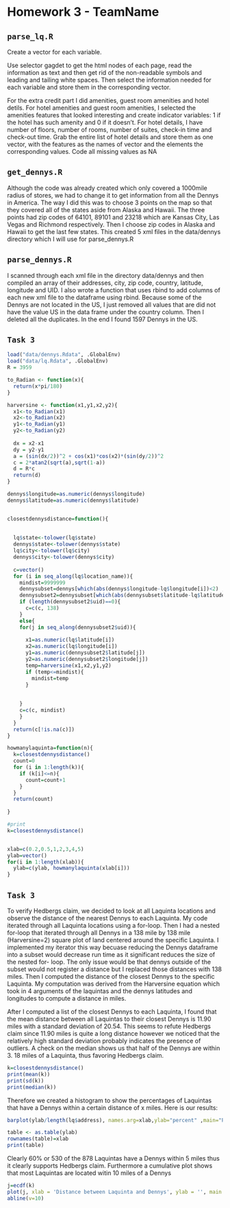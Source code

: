 Homework 3 - TeamName
========================================================

## `parse_lq.R`
Create a vector for each variable.

Use selector gagdet to get the html nodes of each page, read the information as text
and then get rid of the non-readable symbols and leading and tailing white spaces. 
Then select the information needed for each variable and store them in the corresponding
vector.

For the extra credit part I did amenities, guest room amenities and hotel detils.
For hotel amenities and guest room amenities, I selected the amenities features 
that looked interesting and create indicator variables: 1 if the hotel has such
amenity and 0 if it doesn't. For hotel details, I have number of floors, number 
of rooms, number of suites, check-in time and check-out time. Grab the entire list
of hotel details and store them as one vector, with the features as the names of 
vector and the elements the corresponding values. Code all missing values as NA

## `get_dennys.R`

Although the code was already created which only covered a 1000mile radius of stores, we had to change it to get information from all the Dennys in America. The way I did this was to choose 3 points on the map so that they covered all of the states aside from Alaska and Hawaii. The three points had zip codes of 64101, 89101 and 23218 which are Kansas City, Las Vegas and Richmond respectively. Then I choose zip codes in Alaska and Hawaii to get the last few states. This created 5 xml files in the data/dennys directory which I will use for parse_dennys.R

## `parse_dennys.R`
I scanned through each xml file in the directory data/dennys and then compiled an array of their addresses, city, zip code, country, latitude, longitude and UID. I also wrote a function that uses rbind to add columns of each new xml file to the dataframe using rbind. Because some of the Dennys are not located in the US, I just removed all values that are did not have the value US in the data frame under the country column. Then I deleted all the duplicates. In the end I found 1597 Dennys in the US. 



## `Task 3`


```r
load("data/dennys.Rdata", .GlobalEnv)
load("data/lq.Rdata", .GlobalEnv)
R = 3959

to_Radian <- function(x){
  return(x*pi/180)
}

harversine <- function(x1,y1,x2,y2){
  x1<-to_Radian(x1)
  x2<-to_Radian(x2)
  y1<-to_Radian(y1)
  y2<-to_Radian(y2)
  
  dx = x2-x1
  dy = y2-y1
  a = (sin(dx/2))^2 + cos(x1)*cos(x2)*(sin(dy/2))^2
  c = 2*atan2(sqrt(a),sqrt(1-a))
  d = R*c
  return(d)
}

dennys$longitude=as.numeric(dennys$longitude)
dennys$latitude=as.numeric(dennys$latitude)


closestdennysdistance=function(){
  
 
  lq$state<-tolower(lq$state)
  dennys$state<-tolower(dennys$state)
  lq$city<-tolower(lq$city)
  dennys$city<-tolower(dennys$city)
  
  c=vector()
  for (i in seq_along(lq$location_name)){
    mindist=9999999
    dennysubset=dennys[which(abs(dennys$longitude-lq$longitude[i])<2) ,]
    dennysubset2=dennysubset[which(abs(dennysubset$latitude-lq$latitude[i])<2),]
    if (length(dennysubset2$uid)==0){
      c=c(c, 138)
    }
    else{
    for(j in seq_along(dennysubset2$uid)){
      
      x1=as.numeric(lq$latitude[i])
      x2=as.numeric(lq$longitude[i])
      y1=as.numeric(dennysubset2$latitude[j])
      y2=as.numeric(dennysubset2$longitude[j])
      temp=harversine(x1,x2,y1,y2) 
      if (temp<=mindist){
        mindist=temp
      }
      
      
    }
    c=c(c, mindist)
    }
  }
  return(c[!is.na(c)])
}

howmanylaquinta=function(n){
  k=closestdennysdistance()
  count=0
  for (i in 1:length(k)){
    if (k[i]<=n){
      count=count+1
    }
  }
  return(count)
  
}

#print
k=closestdennysdistance()


xlab=c(0.2,0.5,1,2,3,4,5)
ylab=vector()
for(i in 1:length(xlab)){
  ylab=c(ylab, howmanylaquinta(xlab[i]))
}
```

## `Task 3`
 To verify Hedbergs claim, we decided to look at all Laquinta locations and observe the distance of the nearest Dennys to each Laquinta. My code iterated through all Laquinta locations using a for-loop. Then I had a nested for-loop that iterated through all Dennys in a 138 mile by 138 mile (Harversine=2) square plot of land centered around the specific Laquinta. I implemented my iterator this way becuase reducing the Dennys dataframe into a subset would decrease run time as it significant reduces the size of the nested for- loop. The only issue would be that dennys outside of the subset would not register a distance but I replaced those distances with 138 miles. Then I  computed the distance of the closest Dennys to the specific Laquinta. My computation was derived from the Harversine equation which took in 4 arguments of the laquintas and the dennys latitudes and longitudes to compute a distance in miles. 

After I computed a list of the closest Dennys to each Laquinta, I found that the mean distance between all Laquintas to their closest Dennys is 11.90 miles with a standard deviation of 20.54. This seems to refute Hedbergs claim since 11.90 miles is quite a long distance however we noticed that the relatively high standard deviation probably indicates the presence of outliers. A check on the median shows us that half of the Dennys are within 3. 18 miles of a Laquinta, thus favoring Hedbergs claim.

```r
k=closestdennysdistance()
print(mean(k))
print(sd(k))
print(median(k))

```

Therefore we created a histogram to show the percentages of Laquintas that have a Dennys within a certain distance of x miles. 
Here is our results:

```r
barplot(ylab/length(lq$address), names.arg=xlab,ylab="percent" ,main="Percentage of Laquintas with Dennys within x miles ", xlab="miles")


```

```r
table <- as.table(ylab)
rownames(table)=xlab
print(table)
```
Clearly 60% or 530 of the 878 Laquintas have a Dennys within 5 miles thus it clearly supports Hedbergs claim. 
Furthermore a cumulative plot shows that most Laquintas are located witin 10 miles of a Dennys
```r
j=ecdf(k)
plot(j, xlab = 'Distance between Laquinta and Dennys', ylab = '', main = 'Empirical Cumluative Distribution of distance')
abline(v=10)
```